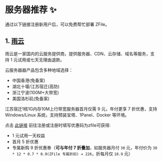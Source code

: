 # 服务器推荐 ✨

通过以下链接注册新用户后，可以免费帮忙部署 ZFile。

## 1. [雨云](https://www.rainyun.com/zfile_)

雨云是一家国内的云服务提供商，提供服务器、CDN、云存储、域名等服务，支持 1 元试用或七天无理由退款。

云服务器器产品包含多种地域选择：

- 中国香港(免备案)
- 湖北十堰/江苏宿迁(高防)
- 浙江宁波(100M+大带宽)
- 美国洛杉矶(免备案)

江苏宿迁1核1G内存10M上行带宽服务器首月仅需 9 元，年付更享 7 折优惠，支持 Windows/Linux 系统，支持预装宝塔、1Panel、Docker 等环境。

点击 [此链接](https://www.rainyun.com/zfile_)  前往注册或注册时填写优惠码为zfile可获得:

- 1 元试用一天权益
- 首月 5 折优惠
- 专属新购 9 折优惠券（**可与年付 7 折叠加**，如服务器月付 `30` 元，年付价为 `30 * 12 * 0.7 * 0.9(ZFile 专属折扣) = 226`，折每月仅 `18.9` 元）